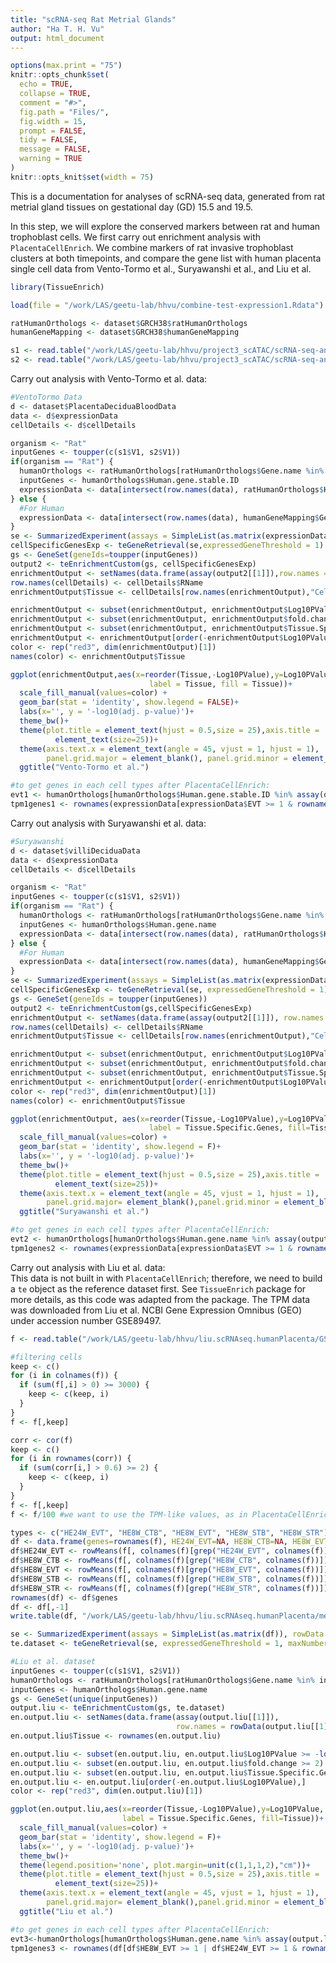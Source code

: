 ```yaml
---
title: "scRNA-seq Rat Metrial Glands"
author: "Ha T. H. Vu"
output: html_document
---
```

  
```r
options(max.print = "75")
knitr::opts_chunk$set(
  echo = TRUE,
  collapse = TRUE,
  comment = "#>",
  fig.path = "Files/",
  fig.width = 15,
  prompt = FALSE,
  tidy = FALSE,
  message = FALSE,
  warning = TRUE
)
knitr::opts_knit$set(width = 75)
```

This is a documentation for analyses of scRNA-seq data, generated from rat metrial gland tissues on gestational day (GD) 15.5 and 19.5. <br>

In this step, we will explore the conserved markers between rat and human trophoblast cells. We first carry out enrichment analysis with `PlacentaCellEnrich`. We combine markers of rat invasive trophoblast clusters at both timepoints, and compare the gene list with human placenta single cell data from Vento-Tormo et al., Suryawanshi et al., and Liu et al.

```r
library(TissueEnrich)

load(file = "/work/LAS/geetu-lab/hhvu/combine-test-expression1.Rdata")

ratHumanOrthologs <- dataset$GRCH38$ratHumanOrthologs
humanGeneMapping <- dataset$GRCH38$humanGeneMapping

s1 <- read.table("/work/LAS/geetu-lab/hhvu/project3_scATAC/scRNA-seq-analysis/3_cluster_DEG/rmChrMTgenes/GD15.5/res0.8/gd15.5-wilcoxin-cluster23-genes.txt", header = F)
s2 <- read.table("/work/LAS/geetu-lab/hhvu/project3_scATAC/scRNA-seq-analysis/3_cluster_DEG/rmChrMTgenes/GD19.5/res0.8/gd19.5-wilcoxin-cluster6-genes.txt", header = F)
```
Carry out analysis with Vento-Tormo et al. data:
```r
#VentoTormo Data
d <- dataset$PlacentaDeciduaBloodData
data <- d$expressionData
cellDetails <- d$cellDetails

organism <- "Rat"
inputGenes <- toupper(c(s1$V1, s2$V1))
if(organism == "Rat") {
  humanOrthologs <- ratHumanOrthologs[ratHumanOrthologs$Gene.name %in% inputGenes,]
  inputGenes <- humanOrthologs$Human.gene.stable.ID
  expressionData <- data[intersect(row.names(data), ratHumanOrthologs$Human.gene.stable.ID),]
} else {
  #For Human
  expressionData <- data[intersect(row.names(data), humanGeneMapping$Gene),]
}
se <- SummarizedExperiment(assays = SimpleList(as.matrix(expressionData)), owData = row.names(expressionData), colData = colnames(expressionData))
cellSpecificGenesExp <- teGeneRetrieval(se,expressedGeneThreshold = 1)
gs <- GeneSet(geneIds=toupper(inputGenes))
output2 <- teEnrichmentCustom(gs, cellSpecificGenesExp)
enrichmentOutput <- setNames(data.frame(assay(output2[[1]]),row.names = rowData(output2[[1]])[,1]), colData(output2[[1]])[,1])
row.names(cellDetails) <- cellDetails$RName
enrichmentOutput$Tissue <- cellDetails[row.names(enrichmentOutput),"CellName"]

enrichmentOutput <- subset(enrichmentOutput, enrichmentOutput$Log10PValue >= -log10(0.05))
enrichmentOutput <- subset(enrichmentOutput, enrichmentOutput$fold.change >= 2)
enrichmentOutput <- subset(enrichmentOutput, enrichmentOutput$Tissue.Specific.Genes >= 5)
enrichmentOutput <- enrichmentOutput[order(-enrichmentOutput$Log10PValue),]
color <- rep("red3", dim(enrichmentOutput)[1])
names(color) <- enrichmentOutput$Tissue

ggplot(enrichmentOutput,aes(x=reorder(Tissue,-Log10PValue),y=Log10PValue,
                               label = Tissue, fill = Tissue))+
  scale_fill_manual(values=color) +
  geom_bar(stat = 'identity', show.legend = FALSE)+
  labs(x='', y = '-log10(adj. p-value)')+
  theme_bw()+
  theme(plot.title = element_text(hjust = 0.5,size = 25),axis.title =
          element_text(size=25))+
  theme(axis.text.x = element_text(angle = 45, vjust = 1, hjust = 1),
        panel.grid.major = element_blank(), panel.grid.minor = element_blank())+
  ggtitle("Vento-Tormo et al.")

#to get genes in each cell types after PlacentaCellEnrich:
evt1 <- humanOrthologs[humanOrthologs$Human.gene.stable.ID %in% assay(output2[[2]]$EVT)[,1] , "Gene.name"]
tpm1genes1 <- rownames(expressionData[expressionData$EVT >= 1 & rownames(expressionData) %in% inputGenes, ])

```

Carry out analysis with Suryawanshi et al. data:
```r
#Suryawanshi
d <- dataset$villiDeciduaData
data <- d$expressionData
cellDetails <- d$cellDetails

organism <- "Rat"
inputGenes <- toupper(c(s1$V1, s2$V1))
if(organism == "Rat") {
  humanOrthologs <- ratHumanOrthologs[ratHumanOrthologs$Gene.name %in% inputGenes,]
  inputGenes <- humanOrthologs$Human.gene.name
  expressionData <- data[intersect(row.names(data), ratHumanOrthologs$Human.gene.name),]
} else {
  #For Human
  expressionData <- data[intersect(row.names(data), humanGeneMapping$Gene),]
}
se <- SummarizedExperiment(assays = SimpleList(as.matrix(expressionData)), rowData = row.names(expressionData), colData = colnames(expressionData))
cellSpecificGenesExp <- teGeneRetrieval(se, expressedGeneThreshold = 1)
gs <- GeneSet(geneIds = toupper(inputGenes))
output2 <- teEnrichmentCustom(gs,cellSpecificGenesExp)
enrichmentOutput <- setNames(data.frame(assay(output2[[1]]), row.names = rowData(output2[[1]])[,1]), colData(output2[[1]])[,1])
row.names(cellDetails) <- cellDetails$RName
enrichmentOutput$Tissue <- cellDetails[row.names(enrichmentOutput),"CellName"]

enrichmentOutput <- subset(enrichmentOutput, enrichmentOutput$Log10PValue >= -log10(0.05))
enrichmentOutput <- subset(enrichmentOutput, enrichmentOutput$fold.change >= 2)
enrichmentOutput <- subset(enrichmentOutput, enrichmentOutput$Tissue.Specific.Genes >= 5)
enrichmentOutput <- enrichmentOutput[order(-enrichmentOutput$Log10PValue),]
color <- rep("red3", dim(enrichmentOutput)[1])
names(color) <- enrichmentOutput$Tissue

ggplot(enrichmentOutput, aes(x=reorder(Tissue,-Log10PValue),y=Log10PValue,
                               label = Tissue.Specific.Genes, fill=Tissue))+
  scale_fill_manual(values=color) +
  geom_bar(stat = 'identity', show.legend = F)+
  labs(x='', y = '-log10(adj. p-value)')+
  theme_bw()+
  theme(plot.title = element_text(hjust = 0.5,size = 25),axis.title =
          element_text(size=25))+
  theme(axis.text.x = element_text(angle = 45, vjust = 1, hjust = 1),
        panel.grid.major= element_blank(),panel.grid.minor = element_blank())+
  ggtitle("Suryawanshi et al.")

#to get genes in each cell types after PlacentaCellEnrich:
evt2 <- humanOrthologs[humanOrthologs$Human.gene.name %in% assay(output2[[2]]$EVT)[,1], "Gene.name"]
tpm1genes2 <- rownames(expressionData[expressionData$EVT >= 1 & rownames(expressionData) %in% inputGenes, ])

```

Carry out analysis with Liu et al. data: <br>
This data is not built in with `PlacentaCellEnrich`; therefore, we need to build a `te` object as the reference dataset first. See `TissueEnrich` package for more details, as this code was adapted from the package. The TPM data was downloaded from Liu et al. NCBI Gene Expression Omnibus (GEO) under accession number GSE89497.
```r
f <- read.table("/work/LAS/geetu-lab/hhvu/liu.scRNAseq.humanPlacenta/GSE89497_Human_Placenta_TMP_V2.txt", header = T, sep = "\t")

#filtering cells
keep <- c()
for (i in colnames(f)) {
  if (sum(f[,i] > 0) >= 3000) {
    keep <- c(keep, i)
  }
}
f <- f[,keep]

corr <- cor(f)
keep <- c()
for (i in rownames(corr)) {
  if (sum(corr[i,] > 0.6) >= 2) {
    keep <- c(keep, i)
  }
}
f <- f[,keep]
f <- f/100 #we want to use the TPM-like values, as in PlacentaCellEnrich paper.

types <- c("HE24W_EVT", "HE8W_CTB", "HE8W_EVT", "HE8W_STB", "HE8W_STR")
df <- data.frame(genes=rownames(f), HE24W_EVT=NA, HE8W_CTB=NA, HE8W_EVT=NA, HE8W_STB=NA, HE8W_STR=NA)
df$HE24W_EVT <- rowMeans(f[, colnames(f)[grep("HE24W_EVT", colnames(f))]])
df$HE8W_CTB <- rowMeans(f[, colnames(f)[grep("HE8W_CTB", colnames(f))]])
df$HE8W_EVT <- rowMeans(f[, colnames(f)[grep("HE8W_EVT", colnames(f))]])
df$HE8W_STB <- rowMeans(f[, colnames(f)[grep("HE8W_STB", colnames(f))]])
df$HE8W_STR <- rowMeans(f[, colnames(f)[grep("HE8W_STR", colnames(f))]])
rownames(df) <- df$genes
df <- df[,-1]
write.table(df, "/work/LAS/geetu-lab/hhvu/liu.scRNAseq.humanPlacenta/meanTPMlike_byCellTypes.txt", quote = F, sep = "\t", row.names = T)

se <- SummarizedExperiment(assays = SimpleList(as.matrix(df)), rowData = row.names(df), colData = colnames(df))
te.dataset <- teGeneRetrieval(se, expressedGeneThreshold = 1, maxNumberOfTissues = 4)
```
```r
#Liu et al. dataset
inputGenes <- toupper(c(s1$V1, s2$V1))
humanOrthologs <- ratHumanOrthologs[ratHumanOrthologs$Gene.name %in% inputGenes,]
inputGenes <- humanOrthologs$Human.gene.name
gs <- GeneSet(unique(inputGenes))
output.liu <- teEnrichmentCustom(gs, te.dataset)
en.output.liu <- setNames(data.frame(assay(output.liu[[1]]),
                                     row.names = rowData(output.liu[[1]])[, 1]), colData(output.liu[[1]])[, 1])
en.output.liu$Tissue <- rownames(en.output.liu)

en.output.liu <- subset(en.output.liu, en.output.liu$Log10PValue >= -log10(0.05))
en.output.liu <- subset(en.output.liu, en.output.liu$fold.change >= 2)
en.output.liu <- subset(en.output.liu, en.output.liu$Tissue.Specific.Genes >= 5)
en.output.liu <- en.output.liu[order(-en.output.liu$Log10PValue),]
color <- rep("red3", dim(en.output.liu)[1])

ggplot(en.output.liu,aes(x=reorder(Tissue,-Log10PValue),y=Log10PValue,
                         label = Tissue.Specific.Genes, fill=Tissue))+
  scale_fill_manual(values=color) +
  geom_bar(stat = 'identity', show.legend = F)+
  labs(x='', y = '-log10(adj. p-value)')+
  theme_bw()+
  theme(legend.position='none', plot.margin=unit(c(1,1,1,2),"cm"))+
  theme(plot.title = element_text(hjust = 0.5,size = 25),axis.title =
          element_text(size=25))+
  theme(axis.text.x = element_text(angle = 45, vjust = 1, hjust = 1),
        panel.grid.major= element_blank(),panel.grid.minor = element_blank())+
  ggtitle("Liu et al.")

#to get genes in each cell types after PlacentaCellEnrich:
evt3<-humanOrthologs[humanOrthologs$Human.gene.name %in% assay(output.liu[[2]]$HE8W_EVT)[,1], "Gene.name"]
tpm1genes3 <- rownames(df[df$HE8W_EVT >= 1 | df$HE24W_EVT >= 1 & rownames(df) %in% inputGenes, ])

```
  